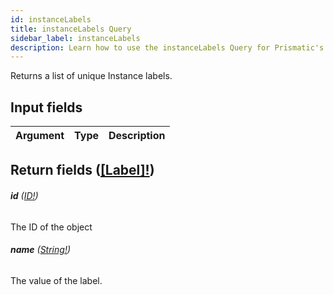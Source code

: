 ```yaml
---
id: instanceLabels
title: instanceLabels Query
sidebar_label: instanceLabels
description: Learn how to use the instanceLabels Query for Prismatic's API.
---
```


Returns a list of unique Instance labels.

## Input fields

| Argument | Type | Description |
| -------- | ---- | ----------- |

## Return fields ([[Label]!](api/schema/object/Label.mdx))

###### <b>id</b> ([ID!](api/schema/scalar/ID.mdx))

The ID of the object

###### <b>name</b> ([String!](api/schema/scalar/String.mdx))

The value of the label.
